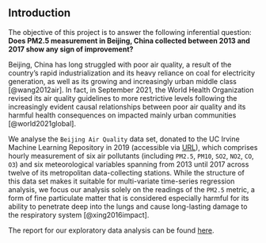 ## Introduction

\label{sec:intro}

The objective of this project is to answer the following inferential question: **Does PM2.5 measurement in Beijing, China collected between 2013 and 2017 show any sign of improvement?**

Beijing, China has long struggled with poor air quality, a result of the country's rapid industrialization and its heavy reliance on coal for electricity generation, as well as its growing and increasingly urban middle class [@wang2012air]. In fact, in September 2021, the World Health Organization revised its air quality guidelines to more restrictive levels following the increasingly evident causal relationships between poor air quality and its harmful health consequences on impacted mainly urban communities [@world2021global].

We analyse the `Beijing Air Quality` data set, donated to the UC Irvine Machine Learning Repository in 2019 (accessible via [URL](https://archive-beta.ics.uci.edu/ml/datasets/beijing+multi+site+air+quality+data)), which comprises hourly measurement of six air pollutants (including `PM2.5`, `PM10`, `SO2`, `NO2`, `CO`, `O3`) and six meteorological variables spanning from 2013 until 2017 across twelve of its metropolitan data-collecting stations. While the structure of this data set makes it suitable for multi-variate time-series regression analysis, we focus our analysis solely on the readings of the `PM2.5` metric, a form of fine particulate matter that is considered especially harmful for its ability to penetrate deep into the lungs and cause long-lasting damage to the respiratory system [@xing2016impact].

The report for our exploratory data analysis can be found [here](https://github.com/UBC-MDS/DSCI_522_Beijing_Air_Quality/blob/main/src/Beijing_air_quality_EDA.md).
